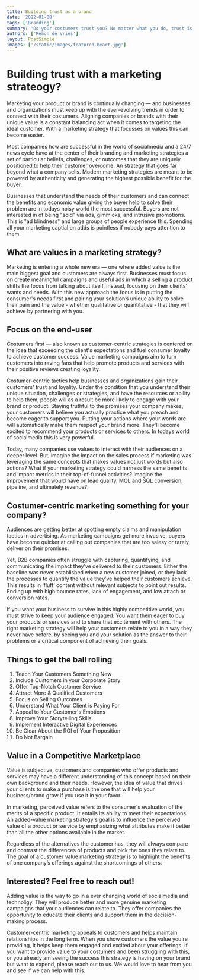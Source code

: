 ```yaml
---
title: Building trust as a brand
date: '2022-01-08'
tags: ['Branding']
summary: 'Do your costumers trust you? No matter what you do, trust is always going to be a important part of your business. Its a very large part of the way people decide what to buy and when. How do you build trust, can you lose it? Is it possible to regain it after you lost it?'
authors: ['Remon de Vries']
layout: PostSimple
images: ['/static/images/featured-heart.jpg']
---
```


# Building trust with a marketing strateogy?

Marketing your product or brand is continually changing — and businesses and organizations must keep up with the ever-evolving trends in order to connect with their costumers. Aligning companies or brands with their unique value is a constant balancing act when it comes to targeting the ideal customer. With a marketing strategy that focusses on values this can become easier.

Most companies how are successful in the world of socialmedia and a 24/7 news cycle have at the center of their branding and marketing strategies a set of particular beliefs, challenges, or outcomes that they are uniquely positioned to help their customer overcome. An strategy that goes far beyond what a company sells. Modern marketing strategies are meant to be powered by authenticity and generating the highest possible benefit for the buyer.

Businesses that understand the needs of their customers and can connect the benefits and economic value giving the buyer help to solve their problem are in todays noisy world the most successful. Buyers are not interested in of being "sold" via ads, gimmicks, and intrusive promotions. This is "ad blindness" and large groups of people experience this. Spending all your marketing captial on adds is pointless if nobody pays attention to them.

## What are values in a marketing strategy?

Marketing is entering a whole new era — one where added value is the main biggest goal and customers are always first. Businesses must focus on create meaningful campaigns and useful ads in which a selling a product shifts the focus from talking about itself, instead, focusing on their clients' wants and needs. With this new approach the focus is in putting the consumer's needs first and pairing your solution’s unique ability to solve their pain and the value - whether qualitative or quantitative - that they will achieve by partnering with you.

## Focus on the end-user

Costumers first — also known as customer-centric strategies is centered on the idea that exceeding the client's expectations and fuel consumer loyalty to achieve customer success. Value marketing campaigns aim to turn customers into raving fans that help promote products and services with their positive reviews creating loyality.

Costumer-centric tactics help businesses and organizations gain their customers' trust and loyality. Under the condition that you understand their unique situation, challenges or strategies, and have the resources or ability to help them, people will as a result be more likely to engage with your brand or product. Staying truthful to the promises your company makes, your customers will believe you actually practice what you preach and become eager to support you. Putting your actions where your words are will automatically make them respect your brand more. They'll become excited to recommend your products or services to others. In todays world of socialmedia this is very powerful.

Today, many companies use values to interact with their audiences on a deeper level. But, imagine the impact on the sales process if marketing was leveraging the same concepts that makes values not just words but also actions? What if your marketing strategy could harness the same benefits and impact metrics in their top-of-funnel activities? Imagine the improvement that would have on lead quality, MQL and SQL conversion, pipeline, and ultimately revenue?

## Costumer-centric marketing something for your company?

Audiences are getting better at spotting empty claims and manipulation tactics in advertising. As marketing campaigns get more invasive, buyers have become quicker at calling out companies that are too salesy or rarely deliver on their promises.

Yet, B2B companies often struggle with capturing, quantifying, and communicating the impact they’ve delivered to their customers. Either the baseline was never established when a new customer joined, or they lack the processes to quantify the value they’ve helped their customers achieve. This results in ‘fluff’ content without relevant subjects to point out results. Ending up with high bounce rates, lack of engagement, and low attach or conversion rates.

If you want your business to survive in this highly competitive world, you must strive to keep your audience engaged. You want them eager to buy your products or services and to share that excitement with others. The right marketing strategy will help your customers relate to you in a way they never have before, by seeing you and your solution as the answer to their problems or a critical component of achieving their goals.

## Things to get the ball rolling

1. Teach Your Customers Something New
2. Include Customers in your Corporate Story
3. Offer Top-Notch Customer Service
4. Attract More & Qualified Customers
5. Focus on Selling Outcomes
6. Understand What Your Client is Paying For
7. Appeal to Your Customer's Emotions
8. Improve Your Storytelling Skills
9. Implement Interactive Digital Experiences
10. Be Clear About the ROI of Your Proposition
11. Do Not Bargain

## Value in a Competitive Marketplace

Value is subjective, customers and companies who offer products and services may have a different understanding of this concept based on their own background and their needs. However, the idea of value that drives your clients to make a purchase is the one that will help your business/brand grow if you use it in your favor.

In marketing, perceived value refers to the consumer's evaluation of the merits of a specific product. It entails its ability to meet their expectations. An added-value marketing strategy's goal is to influence the perceived value of a product or service by emphasizing what attributes make it better than all the other options available in the market.

Regardless of the alternatives the customer has, they will always compare and contrast the differences of products and pick the ones they relate to. The goal of a customer value marketing strategy is to highlight the benefits of one company’s offerings against the shortcomings of others.

## Interested? Feel free to reach out!

Adding value is the way to go in a ever changing world of socialmedia and technoligy. They will produce better and more genuine marketing campaigns that your audiences can relate to. They offer companies the opportunity to educate their clients and support them in the decision-making process.

Customer-centric marketing appeals to customers and helps maintain relationships in the long term. When you show customers the value you’re providing, it helps keep them engaged and excited about your offerings. If you want to provide value to your costumers and been struggling with this, or you already am seeing the success this strategy is having on your brand but want to expend, please reach out to us. We would love to hear from you and see if we can help with this.
